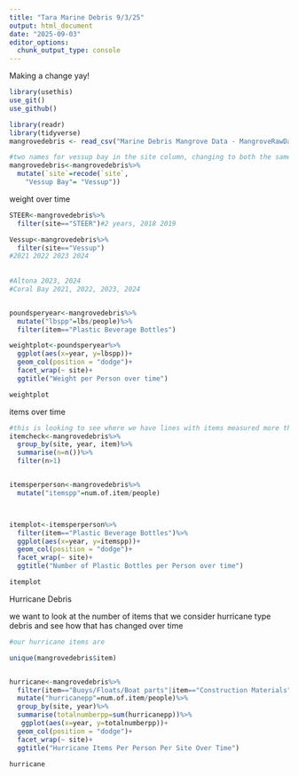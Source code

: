 ```yaml
---
title: "Tara Marine Debris 9/3/25"
output: html_document
date: "2025-09-03"
editor_options: 
  chunk_output_type: console
---
```

 
 Making a change yay!
 
 
```r
library(usethis)
use_git()
use_github()
```


```r

library(readr)
library(tidyverse)
mangrovedebris <- read_csv("Marine Debris Mangrove Data - MangroveRawData.csv")#change this file path copy from your computer

#two names for vessup bay in the site column, changing to both the same
mangrovedebris<-mangrovedebris%>%
  mutate(`site`=recode(`site`,
    "Vessup Bay"= "Vessup"))

```


weight over time

```r
STEER<-mangrovedebris%>%
  filter(site=="STEER")#2 years, 2018 2019

Vessup<-mangrovedebris%>%
  filter(site=="Vessup")
#2021 2022 2023 2024
  
  
#Altona 2023, 2024
#Coral Bay 2021, 2022, 2023, 2024


poundsperyear<-mangrovedebris%>%
  mutate("lbspp"=lbs/people)%>%
  filter(item=="Plastic Beverage Bottles")

weightplot<-poundsperyear%>%
  ggplot(aes(x=year, y=lbspp))+
  geom_col(position = "dodge")+
  facet_wrap(~ site)+
  ggtitle("Weight per Person over time")

weightplot

```

items over time

```r
#this is looking to see where we have lines with items measured more than once in a year. Check this to make sure nothing you are looking at is repeated
itemcheck<-mangrovedebris%>%
  group_by(site, year, item)%>%
  summarise(n=n())%>%
  filter(n>1)


itemsperperson<-mangrovedebris%>%
  mutate("itemspp"=num.of.item/people)



itemplot<-itemsperperson%>%
  filter(item=="Plastic Beverage Bottles")%>%
  ggplot(aes(x=year, y=itemspp))+
  geom_col(position = "dodge")+
  facet_wrap(~ site)+
  ggtitle("Number of Plastic Bottles per Person over time")

itemplot


```


Hurricane Debris

we want to look at the number of items that we consider hurricane type debris and see how that has changed over time
```r
#our hurricane items are

unique(mangrovedebris$item)


hurricane<-mangrovedebris%>%
  filter(item=="Buoys/Floats/Boat parts"|item=="Construction Materials" | item=="Construction Material" )%>%
  mutate("hurricanepp"=num.of.item/people)%>%
  group_by(site, year)%>%
  summarise(totalnumberpp=sum(hurricanepp))%>%
   ggplot(aes(x=year, y=totalnumberpp))+
  geom_col(position = "dodge")+
  facet_wrap(~ site)+
  ggtitle("Hurricane Items Per Person Per Site Over Time")

hurricane


```

